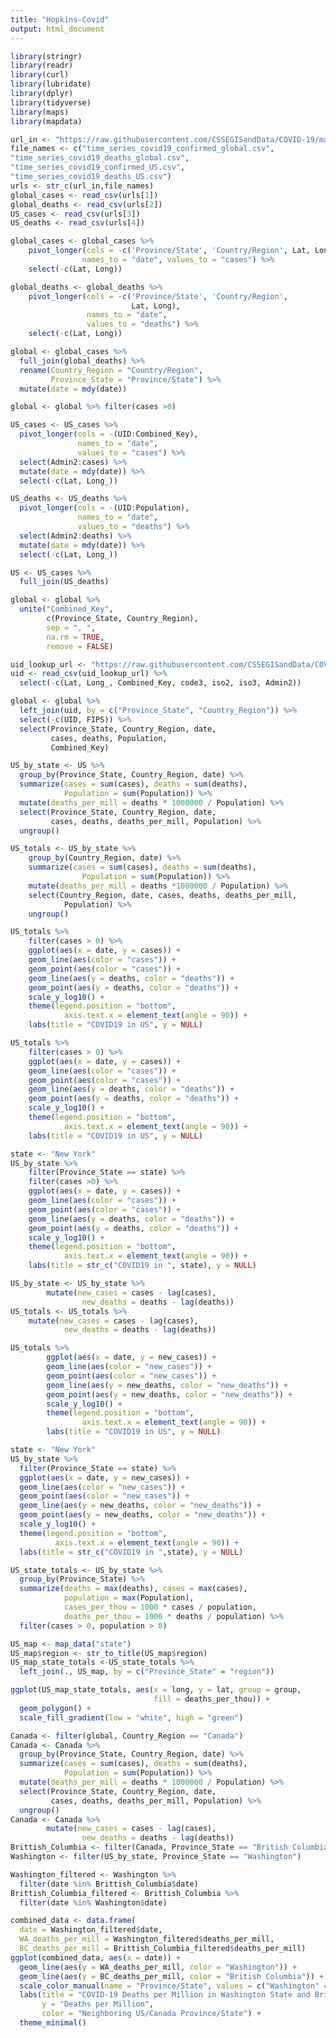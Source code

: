 ```yaml
---
title: "Hopkins-Covid"
output: html_document
---
```


```r
library(stringr)
library(readr)
library(curl)
library(lubridate)
library(dplyr)
library(tidyverse)
library(maps)
library(mapdata)
```


```r
url_in <- "https://raw.githubusercontent.com/CSSEGISandData/COVID-19/master/csse_covid_19_data/csse_covid_19_time_series/"
file_names <- c("time_series_covid19_confirmed_global.csv", 
"time_series_covid19_deaths_global.csv", 
"time_series_covid19_confirmed_US.csv", 
"time_series_covid19_deaths_US.csv")
urls <- str_c(url_in,file_names)
global_cases <- read_csv(urls[1])
global_deaths <- read_csv(urls[2])
US_cases <- read_csv(urls[3])
US_deaths <- read_csv(urls[4])
```

```r
global_cases <- global_cases %>% 
    pivot_longer(cols = -c('Province/State', 'Country/Region', Lat, Long),
                names_to = "date", values_to = "cases") %>%
    select(-c(Lat, Long))
```

```r
global_deaths <- global_deaths %>%
    pivot_longer(cols = -c('Province/State', 'Country/Region',
                           Lat, Long),
                 names_to = "date",
                 values_to = "deaths") %>%
    select(-c(Lat, Long))
```

```r
global <- global_cases %>%
  full_join(global_deaths) %>%
  rename(Country_Region = "Country/Region",
         Province_State = "Province/State") %>%
  mutate(date = mdy(date))
```

```r
global <- global %>% filter(cases >0)
```

```r
US_cases <- US_cases %>%
  pivot_longer(cols = -(UID:Combined_Key),
               names_to = "date",
               values_to = "cases") %>%
  select(Admin2:cases) %>%
  mutate(date = mdy(date)) %>%
  select(-c(Lat, Long_))
```

```r
US_deaths <- US_deaths %>%
  pivot_longer(cols = -(UID:Population),
               names_to = "date",
               values_to = "deaths") %>%
  select(Admin2:deaths) %>%
  mutate(date = mdy(date)) %>%
  select(-c(Lat, Long_))
```

```r
US <- US_cases %>%
  full_join(US_deaths)
```

```r
global <- global %>%
  unite("Combined_Key",
        c(Province_State, Country_Region),
        sep = ", ",
        na.rm = TRUE,
        remove = FALSE)
```

```r
uid_lookup_url <- "https://raw.githubusercontent.com/CSSEGISandData/COVID-19/master/csse_covid_19_data/UID_ISO_FIPS_LookUp_Table.csv"
uid <- read_csv(uid_lookup_url) %>%
  select(-c(Lat, Long_, Combined_Key, code3, iso2, iso3, Admin2))
```

```r
global <- global %>%
  left_join(uid, by = c("Province_State", "Country_Region")) %>%
  select(-c(UID, FIPS)) %>%
  select(Province_State, Country_Region, date,
         cases, deaths, Population,
         Combined_Key)
```

```r
US_by_state <- US %>%
  group_by(Province_State, Country_Region, date) %>%
  summarize(cases = sum(cases), deaths = sum(deaths),
            Population = sum(Population)) %>%
  mutate(deaths_per_mill = deaths * 1000000 / Population) %>%
  select(Province_State, Country_Region, date,
         cases, deaths, deaths_per_mill, Population) %>%
  ungroup()
```

```r
US_totals <- US_by_state %>%
    group_by(Country_Region, date) %>%
    summarize(cases = sum(cases), deaths = sum(deaths),
                Population = sum(Population)) %>%
    mutate(deaths_per_mill = deaths *1000000 / Population) %>%
    select(Country_Region, date, cases, deaths, deaths_per_mill,
            Population) %>%
    ungroup()
```

```r
US_totals %>%
    filter(cases > 0) %>%
    ggplot(aes(x = date, y = cases)) +
    geom_line(aes(color = "cases")) +
    geom_point(aes(color = "cases")) +
    geom_line(aes(y = deaths, color = "deaths")) +
    geom_point(aes(y = deaths, color = "deaths")) +
    scale_y_log10() +
    theme(legend.position = "bottom",
            axis.text.x = element_text(angle = 90)) +
    labs(title = "COVID19 in US", y = NULL)
```

```r
US_totals %>%
    filter(cases > 0) %>%
    ggplot(aes(x = date, y = cases)) +
    geom_line(aes(color = "cases")) +
    geom_point(aes(color = "cases")) +
    geom_line(aes(y = deaths, color = "deaths")) +
    geom_point(aes(y = deaths, color = "deaths")) +
    scale_y_log10() +
    theme(legend.position = "bottom",
            axis.text.x = element_text(angle = 90)) +
    labs(title = "COVID19 in US", y = NULL)
```

```r
state <- "New York"
US_by_state %>%
    filter(Province_State == state) %>%
    filter(cases >0) %>%
    ggplot(aes(x = date, y = cases)) +
    geom_line(aes(color = "cases")) +
    geom_point(aes(color = "cases")) +
    geom_line(aes(y = deaths, color = "deaths")) +
    geom_point(aes(y = deaths, color = "deaths")) +
    scale_y_log10() +
    theme(legend.position = "bottom",
            axis.text.x = element_text(angle = 90)) +
    labs(title = str_c("COVID19 in ", state), y = NULL)
```

```r
US_by_state <- US_by_state %>% 
        mutate(new_cases = cases - lag(cases),
                new_deaths = deaths - lag(deaths))
US_totals <- US_totals %>%
    mutate(new_cases = cases - lag(cases),
            new_deaths = deaths - lag(deaths))
```

```r
US_totals %>%
        ggplot(aes(x = date, y = new_cases)) +
        geom_line(aes(color = "new_cases")) +
        geom_point(aes(color = "new_cases")) + 
        geom_line(aes(y = new_deaths, color = "new_deaths")) +
        geom_point(aes(y = new_deaths, color = "new_deaths")) + 
        scale_y_log10() +
        theme(legend.position = "bottom",
                axis.text.x = element_text(angle = 90)) +
        labs(title = "COVID19 in US", y = NULL)
```

```r
state <- "New York"
US_by_state %>%
  filter(Province_State == state) %>%
  ggplot(aes(x = date, y = new_cases)) +
  geom_line(aes(color = "new_cases")) +
  geom_point(aes(color = "new_cases")) + 
  geom_line(aes(y = new_deaths, color = "new_deaths")) +
  geom_point(aes(y = new_deaths, color = "new_deaths")) + 
  scale_y_log10() +
  theme(legend.position = "bottom",
          axis.text.x = element_text(angle = 90)) +
  labs(title = str_c("COVID19 in ",state), y = NULL)
```

```r
US_state_totals <- US_by_state %>%
  group_by(Province_State) %>%
  summarize(deaths = max(deaths), cases = max(cases),
            population = max(Population),
            cases_per_thou = 1000 * cases / population,
            deaths_per_thou = 1000 * deaths / population) %>%
  filter(cases > 0, population > 0)
```



```r
US_map <- map_data("state")
US_map$region <- str_to_title(US_map$region)
US_map_state_totals <-US_state_totals %>%
  left_join(., US_map, by = c("Province_State" = "region"))
```

```r
ggplot(US_map_state_totals, aes(x = long, y = lat, group = group, 
                                fill = deaths_per_thou)) +
  geom_polygon() +
  scale_fill_gradient(low = "white", high = "green")
```
```r
Canada <- filter(global, Country_Region == "Canada")
Canada <- Canada %>%
  group_by(Province_State, Country_Region, date) %>%
  summarize(cases = sum(cases), deaths = sum(deaths),
            Population = sum(Population)) %>%
  mutate(deaths_per_mill = deaths * 1000000 / Population) %>%
  select(Province_State, Country_Region, date,
         cases, deaths, deaths_per_mill, Population) %>%
  ungroup()
Canada <- Canada %>% 
        mutate(new_cases = cases - lag(cases),
                new_deaths = deaths - lag(deaths))
Brittish_Columbia <- filter(Canada, Province_State == "British Columbia")
Washington <- filter(US_by_state, Province_State == "Washington")
```

```r
Washington_filtered <- Washington %>% 
  filter(date %in% Brittish_Columbia$date)
Brittish_Columbia_filtered <- Brittish_Columbia %>% 
  filter(date %in% Washington$date)

combined_data <- data.frame(
  date = Washington_filtered$date,
  WA_deaths_per_mill = Washington_filtered$deaths_per_mill,
  BC_deaths_per_mill = Brittish_Columbia_filtered$deaths_per_mill)
ggplot(combined_data, aes(x = date)) +
  geom_line(aes(y = WA_deaths_per_mill, color = "Washington")) +
  geom_line(aes(y = BC_deaths_per_mill, color = "British Columbia")) +
  scale_color_manual(name = "Province/State", values = c("Washington" = "purple", "British Columbia" = "green")) +
  labs(title = "COVID-19 Deaths per Million in Washington State and British Columbia",
       y = "Deaths per Million",
       color = "Neighboring US/Canada Province/State") +
  theme_minimal()

```

